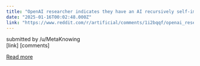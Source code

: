 ```yaml
---
title: "OpenAI researcher indicates they have an AI recursively self-improving in an \"unhackable\" box"
date: "2025-01-16T00:02:48.000Z"
link: "https://www.reddit.com/r/artificial/comments/1i2bqqf/openai_researcher_indicates_they_have_an_ai/"
---
```


submitted by    /u/MetaKnowing  
 [link]   [comments]

[Read more](https://www.reddit.com/r/artificial/comments/1i2bqqf/openai_researcher_indicates_they_have_an_ai/)
